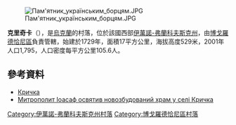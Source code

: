 [[Image:Пам'ятник_українським_борцям.JPG|right]]

'''克里奇卡'''（{{lang-uk|Кричка}}），是[[烏克蘭|烏克蘭]]的村落，位於該國西部[[伊萬諾-弗蘭科夫斯克州|伊萬諾-弗蘭科夫斯克州]]，由[[博戈羅德恰尼區|博戈羅德恰尼區]]負責管轄，始建於1729年，面積17平方公里，海拔高度529米，2001年人口1,795，人口密度每平方公里105.6人。

{{coord|48|40|30|N|24|19|32|E|scale:30000|display=title}}

==參考資料==
*[http://w1.c1.rada.gov.ua/pls/z7502/A005?rdat1=17.11.2012&rf7571=13199 Кричка]{{dead link|date=2017年11月 |bot=InternetArchiveBot |fix-attempted=yes }}
*[https://web.archive.org/web/20150923202049/http://www.cerkva.info/en/news/diocesan-news/4160-kruchka.html Митрополит Іоасаф освятив новозбудований храм у селі Кричка]

{{DEFAULTSORT:Кричка}}
[[Category:伊萬諾-弗蘭科夫斯克州村落|Category:伊萬諾-弗蘭科夫斯克州村落]]
[[Category:博戈羅德恰尼區村落|Category:博戈羅德恰尼區村落]]


{{IvanoFrankivsk-geo-stub}}